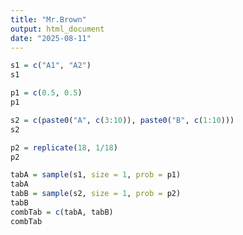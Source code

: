 ---
title: "Mr.Brown"
output: html_document
date: "2025-08-11"
---

```{r}
s1 = c("A1", "A2")
s1
```

```{r}
p1 = c(0.5, 0.5)
p1
```

```{r}
s2 = c(paste0("A", c(3:10)), paste0("B", c(1:10)))
s2
```

```{r}
p2 = replicate(18, 1/18)
p2
```

```{r}
tabA = sample(s1, size = 1, prob = p1)
tabA
tabB = sample(s2, size = 1, prob = p2)
tabB
combTab = c(tabA, tabB)
combTab
```